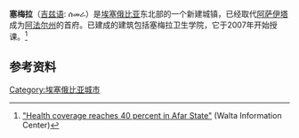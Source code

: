 {{expand|time=2015-01-04T01:23:47+00:00}}
{{Infobox settlement
<!--See the Table at Infobox settlement for all fields and descriptions of usage-->
<!-- Basic info  ---------------->
|name                   =塞梅拉
|native_name=ሰመራ
|settlement_type        =城镇
|other_name             =
<!-- images and maps  ----------->
|image_skyline          =semera.jpg
|imagesize              =
|image_caption          = 塞梅拉（2007年10月）
|image_flag             = 
|flag_size              =
|image_seal             = 
|seal_size              =
|image_shield           =
|shield_size            =
|image_blank_emblem     =
|blank_emblem_type      =
|blank_emblem_size      =
|image_map              = 
|mapsize                = 
|map_caption            = 
|pushpin_mapsize        =
|pushpin_map1            = Ethiopia 
|pushpin_label_position1 = bottom
|pushpin_map_caption1    = 塞梅拉在埃塞俄比亚的位置
<!-- Location ------------------>
|coordinates_region     = ET
|subdivision_type       = 国家
|subdivision_name       = {{flag|Ethiopia}}
|subdivision_type1      = [[埃塞俄比亚行政区划|州]]
|subdivision_name1      = [[阿法尔州|阿法尔州]]
|subdivision_type2      = 专区
|subdivision_name2      =第一行政区
|subdivision_type3      = 区
|subdivision_name3      =Dubti
<!-- Politics ----------------->
|government_footnotes   =
|government_type        =
|leader_title           =
|leader_name            =
|established_title      =
|established_date       = 
<!-- Area    --------------------->
|area_magnitude         = 
|unit_pref                = 
|area_footnotes           =
|area_total_km2
<!-- ALL fields dealing with a measurements are subject to automatic unit conversion-->
|area_land_km2            = <!--See table @ Template:Infobox Settlement for details on automatic unit conversion-->
|area_water_km2           =
|area_total_sq_mi         =
|area_land_sq_mi          =
|area_water_sq_mi         =
|area_water_percent       =
|area_metro_km2           =
|area_metro_sq_mi         =
<!-- Population   ----------------------->
|population_as_of               = 2007
|population_footnotes           =
|population_note                =
|population_total               =2625
|population_density_km2         =
|population_density_sq_mi       =
|population_metro               =
|population_density_metro_km2   =
|population_density_metro_sq_mi =
|population_urban               =
|population_density_urban_km2   =
|population_density_urban_sq_mi =
<!-- General information  --------------->
|timezone               = [[东非时间|东非时间]]
|utc_offset             = +3
|timezone_DST           = 
|utc_offset_DST         =
|latd  =11 |latm  = 47|lats  = 32 | latNS  = N
|longd =41 |longm = 0 |longs = 31 | longEW = E
|elevation_footnotes    =  <!--for references: use <ref> </ref> tags-->
|elevation_m            =
|elevation_ft           =
<!-- Area/postal codes & others -------->
|postal_code_type       = <!-- enter ZIP code, Postcode, Post code, Postal code... -->
|postal_code            =
|area_code              =
|blank_name             =
|blank_info             =
|blank1_name            =
|blank1_info            =
|website                = 
|footnotes              =
}}

'''塞梅拉'''（[[吉兹语|吉兹语]]: ሰመራ）是[[埃塞俄比亚|埃塞俄比亚]]东北部的一个新建城镇，已经取代[[阿萨伊塔|阿萨伊塔]]成为[[阿法尔州|阿法尔州]]的首府。已建成的建筑包括塞梅拉卫生学院，它于2007年开始授课。<ref>[http://www.waltainfo.com/EnNews/2007/Apr/20Apr07/27824.htm  "Health coverage reaches 40 percent in Afar State"] {{webarchive|url=https://web.archive.org/web/20071007234038/http://www.waltainfo.com/EnNews/2007/Apr/20Apr07/27824.htm |date=2007-10-07 }} (Walta Information Center)</ref>
==参考资料==
{{reflist}}
[[Category:埃塞俄比亚城市|Category:埃塞俄比亚城市]]